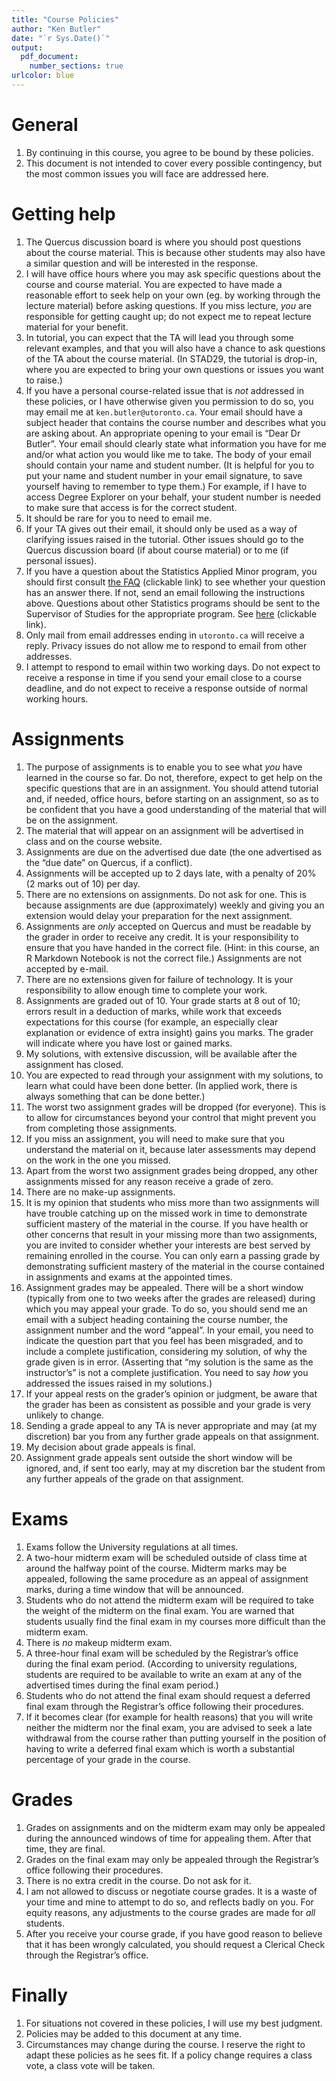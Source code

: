 ```yaml
---
title: "Course Policies"
author: "Ken Butler"
date: "`r Sys.Date()`"
output: 
  pdf_document:
    number_sections: true
urlcolor: blue
---
```


# General

1. By continuing in this course, you agree to be bound by these policies.
1. This document is not intended to cover every possible contingency, but the most common issues you will face are addressed here.

# Getting help

1. The Quercus discussion board is where you should post questions about the course material. This is because other students may also have a similar question and will be interested in the response.
1. I will have office hours where you may ask specific questions about the course and course material. You are expected to have made a reasonable effort to seek help on your own (eg. by working through the lecture material) before asking questions. If you miss lecture, *you* are responsible for getting caught up; do not expect me to repeat lecture material for your benefit.
1. In tutorial, you can expect that the TA will lead you through some relevant examples, and that you will also have a chance to ask questions of the TA about the course material. (In STAD29, the tutorial is drop-in, where you are expected to bring your own questions or issues you want to raise.)
1. If you have a personal course-related issue that is *not* addressed in these policies, or I have otherwise given you permission to do so, you may email me at `ken.butler@utoronto.ca`. Your email should have a subject header that contains the course number and describes what you are asking about. An appropriate opening to your email is "Dear Dr Butler". Your email should clearly state what information you have for me and/or what action you would like me to take. The body of your email should contain your name and student number.  (It is helpful for you to put your name and student number in your email signature, to save yourself having to remember to type them.) For example, if I have to access Degree Explorer on your behalf, your student number is needed to make sure that access is for the correct student. 
1. It should be rare for you to need to email me.
1. If your TA gives out their email, it should only be used as a way of clarifying issues raised in the tutorial. Other issues should go to the Quercus discussion board (if about course material) or to me (if personal issues).
1. If you have a question about the Statistics Applied Minor program, you should first consult [the FAQ](https://ritsokiguess.site/home/faq.html) (clickable link) to see whether your question has an answer there. If not, send an email following the instructions above. Questions about other Statistics programs should be sent to the Supervisor of Studies for the appropriate program. See [here](https://www.utsc.utoronto.ca/cms/statistics) (clickable link).
1. Only mail from email addresses ending in `utoronto.ca` will receive a reply. Privacy issues do not allow me to respond to email from other addresses.
1. I attempt to respond to email within two working days. Do not expect to receive a response in time if you send your email close to a course deadline, and do not expect to receive a response outside of normal working hours. 

# Assignments

1. The purpose of assignments is to enable you to see what *you* have learned in the course so far. Do not, therefore, expect to get help on the specific questions that are in an assignment. You should attend tutorial and, if needed, office hours, before starting on an assignment, so as to be confident that you have a good understanding of the material that will be on the assignment.
1. The material that will appear on an assignment will be advertised in class and on the course website.
1. Assignments are due on the advertised due date (the one advertised as the "due date" on Quercus, if a conflict).
1. Assignments will be accepted up to 2 days late, with a penalty of 20% (2 marks out of 10) per day.
1. There are no extensions on assignments. Do not ask for one. This is because assignments are due (approximately) weekly and giving you an extension would delay your preparation for the next assignment.
1. Assignments are *only* accepted on Quercus and must be readable by the grader in order to receive any credit. It is your responsibility to ensure that you have handed in the correct file. (Hint: in this course, an R Markdown Notebook is not the correct file.) Assignments are not accepted by e-mail.
1. There are no extensions given for failure of technology. It is your responsibility to allow enough time to complete your work.
1. Assignments are graded out of 10. Your grade starts at 8 out of 10; errors result in a deduction of marks, while work that exceeds expectations for this course (for example, an especially clear explanation or evidence of extra insight) gains you marks. The grader will indicate where you have lost or gained marks.
1. My solutions, with extensive discussion, will be available after the assignment has closed.
1. You are expected to read through your assignment with my solutions, to learn what could have been done better. (In applied work, there is always something that can be done better.)
1. The worst two assignment grades will be dropped (for everyone). This is to allow for circumstances beyond your control that might prevent you from completing those assignments.
1. If you miss an assignment, you will need to make sure that you understand the material on it, because later assessments may depend on the work in the one you missed.
1. Apart from the worst two assignment grades being dropped, any other assignments missed for any reason receive a grade of zero. 
1. There are no make-up assignments.
1. It is my opinion that students who miss more than two assignments will have trouble catching up on the missed work in time to demonstrate sufficient mastery of the material in the course. If you have health or other concerns that result in your missing more than two assignments, you are invited to consider whether your interests are best served by remaining enrolled in the course. You can only earn a passing grade by demonstrating sufficient mastery of the material in the course contained in assignments and exams at the appointed times.
1. Assignment grades may be appealed. There will be a short window (typically from one to two weeks after the grades are released) during which you may appeal your grade. To do so, you should send me an email with a subject heading containing the course number, the assignment number and the word "appeal". In your email, you need to indicate the question part that you feel has been misgraded, and to include a complete justification, considering my solution, of why the grade given is in error. (Asserting that "my solution is the same as the instructor's" is not a complete justification. You need to say *how* you addressed the issues raised in my solutions.) 
1. If your appeal rests on the grader's opinion or judgment, be aware that the grader has been as consistent as possible and your grade is very unlikely to change.
1. Sending a grade appeal to any TA is never appropriate and may (at my discretion) bar you from any further grade appeals on that assignment.
1. My decision about grade appeals is final.
1. Assignment grade appeals sent outside the short window will be ignored, and, if sent too early, may at my discretion bar the student from any further appeals of the grade on that assignment.

# Exams

1. Exams follow the University regulations at all times.
1. A two-hour midterm exam will be scheduled outside of class time at around the halfway point of the course. Midterm marks may be appealed, following the same procedure as an appeal of assignment marks, during a time window that will be announced.
1. Students who do not attend the midterm exam will be required to take the weight of the midterm on the final exam. You are warned that students usually find the final exam in my courses more difficult than the midterm exam.
1. There is *no* makeup midterm exam.
1. A three-hour final exam will be scheduled by the Registrar's office during the final exam period. (According to university regulations, students are required to be available to write an exam at any of the advertised times during the final exam period.)
1. Students who do not attend the final exam should request a deferred final exam through the Registrar's office following their procedures.
1. If it becomes clear (for example for health reasons) that you will write neither the midterm nor the final exam, you are advised to seek a late withdrawal from the course rather than putting yourself in the position of having to write a deferred final exam which is worth a substantial percentage of your grade in the course.

# Grades

1. Grades on assignments and on the midterm exam may only be appealed during the announced windows of time for appealing them. After that time, they are final.
1. Grades on the final exam may only be appealed through the Registrar's office following their procedures. 
1. There is no extra credit in the course. Do not ask for it.
1. I am not allowed to discuss or negotiate course grades. It is a waste of your time and mine to attempt to do so, and reflects badly on you. For equity reasons, any adjustments to the course grades are made for *all* students.
1. After you receive your course grade, if you have good reason to believe that it has been wrongly calculated, you should request a Clerical Check through the Registrar's office.

# Finally

1. For situations not covered in these policies, I will use my best judgment.
1. Policies may be added to this document at any time.
1. Circumstances may change during the course. I reserve the right to adapt these policies as he sees fit. If a policy change requires a class vote, a class vote will be taken.
